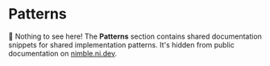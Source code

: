 
<Meta title="Patterns/Docs" />

# Patterns

🙈 Nothing to see here! The **Patterns** section contains shared documentation snippets for shared implementation patterns.
It's hidden from public documentation on [nimble.ni.dev](https://nimble.ni.dev/storybook).
